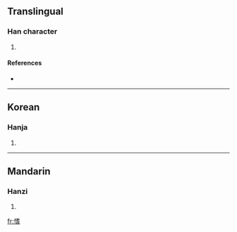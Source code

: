 ==Translingual==

===Han character===
{{Han char|rn=61|rad=心|as=10|sn=13|four=|canj=心十心日 (PJPA)}}

# {{defn|Han|sort=心10}}

====References====
* {{Han ref|kx=0396.150|dkj=10989|dj=0735.010|hdz=42335.140|uh=612D|ud=24877}}

----

==Korean==

===Hanja===
{{ko-hanja|hangeul=기|eumhun=|rv=gi|mr=ki|y=ki}}

# {{defn|Korean}}

----

==Mandarin==

===Hanzi===
{{cmn-hanzi|pin=[[qí]] ([[qi2]]), [[xùn]] ([[xun4]])|wg=ch'i<sup>2</sup>, hsün<sup>4</sup>}}

# {{defn|Mandarin}}

[[fr:愭]]